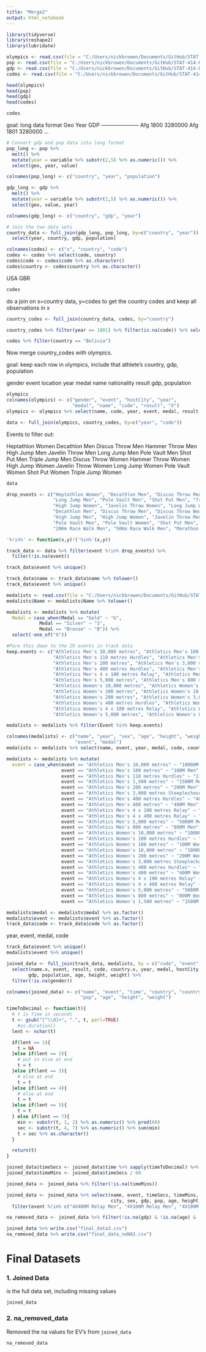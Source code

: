 ```yaml
---
title: "Merge2"
output: html_notebook
---
```


```r
library(tidyverse)
library(reshape2)
library(lubridate)
```


```r
olympics <- read.csv(file = "C:/Users/nickbrowen/Documents/GitHub/STAT-414-Project/data files/Track-Results.csv")
pop <- read.csv(file = "C:/Users/nickbrowen/Documents/GitHub/STAT-414-Project/data files/population.csv")
gdp <- read.csv(file = "C:/Users/nickbrowen/Documents/GitHub/STAT-414-Project/data files/total_gdp_ppp_inflation_adjusted.csv")
codes <- read.csv(file = "C:/Users/nickbrowen/Documents/GitHub/STAT-414-Project/data files/country-codes.csv")
```

```r
head(olympics)
head(pop)
head(gdp)
head(codes)
```

```r
codes
```





goal: long data format
Geo   Year    GDP
---------------------
Afg   1800    3280000
Afg   1801    3280000
...

```r
# Convert gdp and pop data into long format
pop_long <- pop %>% 
  melt() %>% 
  mutate(year = variable %>% substr(2,5) %>% as.numeric()) %>%
  select(geo, year, value)

colnames(pop_long) <- c("country", "year", "population")

gdp_long <- gdp %>% 
  melt() %>%
  mutate(year = variable %>% substr(2,5) %>% as.numeric()) %>%
  select(geo, value, year)

colnames(gdp_long) <- c("country", "gdp", "year")

# Join the two data sets
country_data <- full_join(gdp_long, pop_long, by=c("country", "year")) %>%
  select(year, country, gdp, population)
```


```r
colnames(codes) <- c("x", "country", "code")
codes <- codes %>% select(code, country)
codes$code <- codes$code %>% as.character()
codes$country <- codes$country %>% as.character()
```


USA
GBR
```r
codes
```


do a join on x=country data, y=codes to get the country codes and keep all observations in x

```r
country_codes <- full_join(country_data, codes, by="country")

country_codes %>% filter(year == 1801) %>% filter(is.na(code)) %>% select(year, country)

codes %>% filter(country == "Bolivia")
```








Now merge country_codes with olympics.

goal: keep each row in olympics, include that athlete's country, gdp, population

gender  event location  year  medal name  nationality result  gdp, population

```r
olympics
colnames(olympics) <- c("gender", "event", "hostCity", "year", 
                        "medal", "name", "code", "result", "X")
olympics <- olympics %>% select(name, code, year, event, medal, result, hostCity, gender)
```

```r
data <- full_join(olympics, country_codes, by=c("year", "code"))
```
Events to filter out:

Heptathlon Women
Decathlon Men
Discus Throw Men
Hammer Throw Men
High Jump Men
Javelin Throw Men
Long Jump Men
Pole Vault Men
Shot Put Men
Triple Jump Men
Discus Throw Women
Hammer Throw Women
High Jump Women
Javelin Throw Women
Long Jump Women
 Pole Vault Women
 Shot Put Women
 Triple Jump Women
```r
data
```


```r
drop_events <- c("Heptathlon Women", "Decathlon Men", "Discus Throw Men", "Hammer Throw Men", "High Jump Men", "Javelin Throw Men", 
                 "Long Jump Men", "Pole Vault Men", "Shot Put Men", "Triple Jump Men", "Discus Throw Women", "Hammer Throw Women", 
                 "High Jump Women", "Javelin Throw Women", "Long Jump Women", "Pole Vault Women", "Shot Put Women", "Triple Jump Women",
                 "Decathlon Men", "Discus Throw Men", "Discus Throw Women", "Hammer Throw Men", "Hammer Throw Women", "Heptathlon Women", 
                 "High Jump Men", "High Jump Women", "Javelin Throw Men", "Javelin Throw Women", "Long Jump Men", "Long Jump Women",
                 "Pole Vault Men", "Pole Vault Women", "Shot Put Men", "Shot Put Women", "Triple Jump Men", "Triple Jump Women",
                 "20Km Race Walk Men", "50Km Race Walk Men", "Marathon Men", "20Km Race Walk Women", "Marathon Women")

'%!in%' <- function(x,y)!('%in%'(x,y))

track_data <- data %>% filter(event %!in% drop_events) %>%
  filter(!is.na(event))

```

```r
track_data$event %>% unique()
```


```r
track_data$name <- track_data$name %>% tolower()
track_data$event %>% unique()
```


```r
medalists <- read.csv(file = "C:/Users/nickbrowen/Documents/GitHub/STAT-414-Project/data files/track_medalists.csv")
medalists$Name <- medalists$Name %>% tolower()
```

```r
medalists <- medalists %>% mutate(
  Medal = case_when(Medal == "Gold" ~ "G",
            Medal == "Silver" ~ "S",
            Medal == "Bronze" ~ "B")) %>%
  select(-one_of("X"))
```


```r
#Pare this down to the 29 events in track data
keep.events <- c("Athletics Men's 10,000 metres", "Athletics Men's 100 metres", 
                 "Athletics Men's 110 metres Hurdles", "Athletics Men's 1,500 metres", 
                 "Athletics Men's 200 metres", "Athletics Men's 3,000 metres Steeplechase", 
                 "Athletics Men's 400 metres Hurdles", "Athletics Men's 400 metres", 
                 "Athletics Men's 4 x 100 metres Relay", "Athletics Men's 4 x 400 metres Relay", 
                 "Athletics Men's 5,000 metres", "Athletics Men's 800 metres",
                 "Athletics Women's 10,000 metres", "Athletics Women's 100 metres Hurdles", 
                 "Athletics Women's 100 metres", "Athletics Women's 10,000 metres", 
                 "Athletics Women's 200 metres", "Athletics Women's 3,000 metres Steeplechase", 
                 "Athletics Women's 400 metres Hurdles", "Athletics Women's 400 metres",
                 "Athletics Women's 4 x 100 metres Relay", "Athletics Women's 4 x 400 metres Relay", 
                 "Athletics Women's 5,000 metres", "Athletics Women's 800 metres", "Athletics Women's 1,500 metres" )

medalists <- medalists %>% filter(Event %in% keep.events)
```

```r
colnames(medalists) <- c("name", "year", "sex", "age", "height", "weight", "country", "code",
                         "event", "medal")
medalists <- medalists %>% select(name, event, year, medal, code, country, sex, age, height, weight, country)
```

```r
medalists <- medalists %>% mutate(
  event = case_when(event == "Athletics Men's 10,000 metres" ~ "10000M Men",
                    event == "Athletics Men's 100 metres" ~ "100M Men",
                    event == "Athletics Men's 110 metres Hurdles" ~ "110M Hurdles Men",
                    event == "Athletics Men's 1,500 metres" ~ "1500M Men",
                    event == "Athletics Men's 200 metres" ~ "200M Men",                 
                    event == "Athletics Men's 3,000 metres Steeplechase" ~ "3000M Steeplechase Men",  
                    event == "Athletics Men's 400 metres Hurdles" ~ "400M Hurdles Men",       
                    event == "Athletics Men's 400 metres" ~ "400M Men",                 
                    event == "Athletics Men's 4 x 100 metres Relay" ~ "4X100M Relay Men",     
                    event == "Athletics Men's 4 x 400 metres Relay" ~ "4X400M Relay Men",       
                    event == "Athletics Men's 5,000 metres" ~ "5000M Men",               
                    event == "Athletics Men's 800 metres" ~ "800M Men",                
                    event == "Athletics Women's 10,000 metres" ~ "10000M Women",
                    event == "Athletics Women's 100 metres Hurdles" ~ "100M Hurdles Women",
                    event == "Athletics Women's 100 metres" ~ "100M Women", 
                    event == "Athletics Women's 10,000 metres" ~ "10000M Women",
                    event == "Athletics Women's 200 metres" ~ "200M Women",
                    event == "Athletics Women's 3,000 metres Steeplechase" ~ "3000M Steeplechase Women",
                    event == "Athletics Women's 400 metres Hurdles" ~ "400M Hurdles Women",   
                    event == "Athletics Women's 400 metres" ~ "400M Women",
                    event == "Athletics Women's 4 x 100 metres Relay" ~ "4X100M Relay Women", 
                    event == "Athletics Women's 4 x 400 metres Relay" ~ "4X400M Relay Women",  
                    event == "Athletics Women's 5,000 metres" ~ "5000M Women",     
                    event == "Athletics Women's 800 metres" ~ "800M Women",
                    event == "Athletics Women's 1,500 metres" ~ "1500M Women"))

medalists$medal <- medalists$medal %>% as.factor()
medalists$event <- medalists$event %>% as.factor()
track_data$code <- track_data$code %>% as.factor()
```


year, event, medal, code
```r
track_data$event %>% unique()
medalists$event %>% unique()
```

```r
joined_data <- full_join(track_data, medalists, by = c("code", "event", "medal", "year")) %>% 
  select(name.x, event, result, code, country.x, year, medal, hostCity, gender, 
        gdp, population, age, height, weight) %>% 
  filter(!is.na(gender))

colnames(joined_data) <- c("name", "event", "time", "country", "country2", "year", "medal", "city", "sex", "gdp",
                           "pop", "age", "height", "weight")
```





```r
timeToDecimal <- function(t){
  # t is Time in seconds
  t <- gsub("[^\\d]+", ".", t, perl=TRUE)
    #as.duration()
  lent <- nchar(t)

  if(lent == 1){
    t = NA
  }else if(lent == 2){
    # put in else at end
    t = t
  }else if(lent == 3){
    # else at end
    t = t
  }else if(lent == 4){
    # else at end
    t = t
  }else if(lent == 5){
    t = t
  } else if(lent == 7){
    min <- substr(t, 1, 2) %>% as.numeric() %>% prod(60)
    sec <- substr(t, 4, 7) %>% as.numeric() %>% sum(min)
    t = sec %>% as.character()
  }

  return(t)
}

joined_data$timeSecs <- joined_data$time %>% sapply(timeToDecimal) %>% as.numeric()
joined_data$timeMins <- joined_data$timeSecs / 60

joined_data <- joined_data %>% filter(!is.na(timeMins))

joined_data <- joined_data %>% select(name, event, timeSecs, timeMins, country, country2, year, medal, 
                                      city, sex, gdp, pop, age, height, weight) %>% 
  filter(event %!in% c("4X400M Relay Men", "4X100M Relay Men", "4X100M Relay Women", "4X400M Relay Women"))

na_removed_data <- joined_data %>% filter(!is.na(gdp) & !is.na(age) & !is.na(height) & !is.na(weight))
```


```r
joined_data %>% write.csv("final_data3.csv")
na_removed_data %>% write.csv("final_data_noNA3.csv")
```



# Final Datasets
### 1. Joined Data
is the full data set, including missing values

```r
joined_data
```

### 2. na_removed_data
Removed the na values for EV's from `joined_data`
```r
na_removed_data
```






